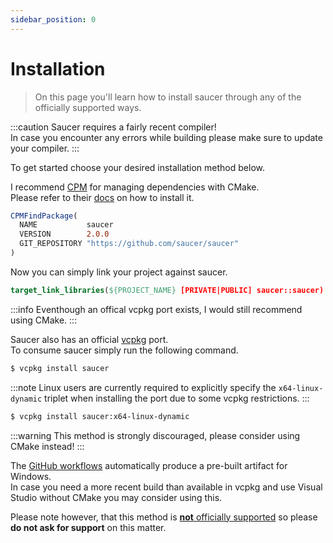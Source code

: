 ```yaml
---
sidebar_position: 0
---
```



# Installation

> On this page you'll learn how to install saucer through any of the officially supported ways.  

:::caution
Saucer requires a fairly recent compiler!  
In case you encounter any errors while building please make sure to update your compiler.
:::

To get started choose your desired installation method below.


<Tabs>
  <TabItem value="cmake" label="CMake" default>

I recommend [CPM](https://github.com/cpm-cmake/CPM.cmake) for managing dependencies with CMake.  
Please refer to their [docs](https://github.com/cpm-cmake/CPM.cmake#adding-cpm) on how to install it.

```cmake
CPMFindPackage(
  NAME           saucer
  VERSION        2.0.0
  GIT_REPOSITORY "https://github.com/saucer/saucer"
)
```

Now you can simply link your project against saucer.

```cmake
target_link_libraries(${PROJECT_NAME} [PRIVATE|PUBLIC] saucer::saucer)
```

  </TabItem>
  <TabItem value="vcpkg" label="VCPKG">

:::info
Eventhough an offical vcpkg port exists, I would still recommend using CMake.
:::

Saucer also has an official [vcpkg](https://github.com/microsoft/vcpkg) port.  
To consume saucer simply run the following command.

```bash title="Normal Installation"
$ vcpkg install saucer
```

:::note
Linux users are currently required to explicitly specify the `x64-linux-dynamic` triplet when installing the port due to some vcpkg restrictions.
:::

```bash title="Installation with custom triplet (Linux only)"
$ vcpkg install saucer:x64-linux-dynamic
```

  </TabItem>
  <TabItem value="prebuilt" label="Pre-Built">

:::warning
This method is strongly discouraged, please consider using CMake instead!
:::

The [GitHub workflows](https://github.com/saucer/saucer/actions/workflows/build.yml) automatically produce a pre-built artifact for Windows.  
In case you need a more recent build than available in vcpkg and use Visual Studio without CMake you may consider using this.

Please note however, that this method is <u>**not** officially supported</u> so please **do not ask for support** on this matter.

  </TabItem>
</Tabs>

